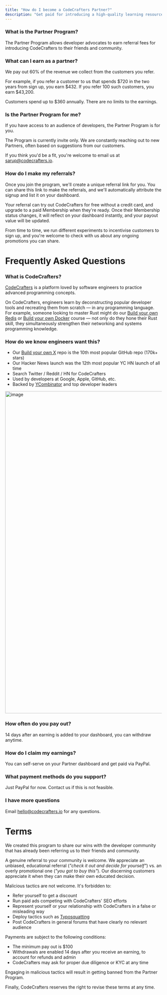 ```yaml
---
title: "How do I become a CodeCrafters Partner?"
description: "Get paid for introducing a high-quality learning resource to your community."
---
```


### What is the Partner Program?

The Partner Program allows developer advocates to earn referral fees for introducing 
CodeCrafters to their friends and community.

### What can I earn as a partner?

We pay out 60% of the revenue we collect from the customers you
refer. 

For example, if you refer a customer to us that spends \$720 in the two years from sign up, you earn \$432. 
If you refer 100 such customers, you earn \$43,200.
 
Customers spend up to \$360 annually. There are no limits to the earnings. 

### Is the Partner Program for me?

If you have access to an audience of developers, the Partner Program is for you.

The Program is currently invite only. We are constantly reaching out to new Partners, 
often based on suggestions from our customers.

If you think you'd be a fit, you're welcome to email us at sarup@codecrafters.io.

### How do I make my referrals? 

Once you join the program, we'll create a unique referral link for you. You can share this 
link to make the referrals, and we'll automatically attribute the signup and list it on your dashboard.

Your referral can try out CodeCrafters for free without a credit card, and upgrade to a paid 
Membership when they're ready. Once their Membership status changes, it will reflect on your 
dashboard instantly, and your payout value will be updated. 

From time to time, we run different experiments to incentivise customers to sign up, and you're 
welcome to check with us about any ongoing promotions you can share.

# Frequently Asked Questions

### What is CodeCrafters?

[CodeCrafters](https://codecrafters.io) is a platform loved by software engineers to practice advanced programming concepts. 

On CodeCrafters, engineers learn by deconstructing popular developer tools and
recreating them from scratch — in any programming language. For example, someone looking to master 
Rust might do our [Build your own Redis](https://app.codecrafters.io/courses/redis/overview) or 
[Build your own Docker](https://app.codecrafters.io/courses/docker/overview) course — not only do 
they hone their Rust skill, they simultaneously strengthen their networking and systems programming knowledge.

### How do we know engineers want this?

* Our [Build your own X](https://github.com/codecrafters-io/build-your-own-x) repo is the 10th most popular GitHub repo (170k+ stars)
* Our Hacker News launch was the 12th most popular YC HN launch of all time
* Search Twitter / Reddit / HN for CodeCrafters
* Used by developers at Google, Apple, GitHub, etc.
* Backed by [YCombinator](https://ycombinator.com) and top developer leaders

<img width="1034" alt="image" src="https://user-images.githubusercontent.com/3149580/204094507-72ef2134-ff8f-4c85-99c5-3fe1bb4e7f13.png" />

### How often do you pay out?

14 days after an earning is added to your dashboard, you can withdraw anytime. 

### How do I claim my earnings?

You can self-serve on your Partner dashboard and get paid via PayPal.

### What payment methods do you support?

Just PayPal for now. Contact us if this is not feasible.

### I have more questions

Email hello@codecrafters.io for any questions.

# Terms

We created this program to share our wins with the developer community that has already been referring us to their friends and community. 

A genuine referral to your community is welcome. We appreciate an unbiased, educational referral (_"check it out and decide for yourself"_) vs. 
an overly promotional one (_"you got to buy this"_). Our discerning customers appreciate it when they can make their own educated decision.

Malicious tactics are not welcome. It's forbidden to:
* Refer yourself to get a discount
* Run paid ads competing with CodeCrafters' SEO efforts
* Represent yourself or your relationship with CodeCrafters in a false or misleading way
* Deploy tactics such as [Typosquatting](https://en.wikipedia.org/wiki/Typosquatting)
* Post CodeCrafters in general forums that have clearly no relevant audience

Payments are subject to the following conditions:

* The minimum pay out is \$100
* Withdrawals are enabled 14 days after you receive an earning, to account for refunds and admin
* CodeCrafters may ask for proper due diligence or KYC at any time

Engaging in malicious tactics will result in getting banned from the Partner Program.

Finally, CodeCrafters reserves the right to revise these terms at any time.
